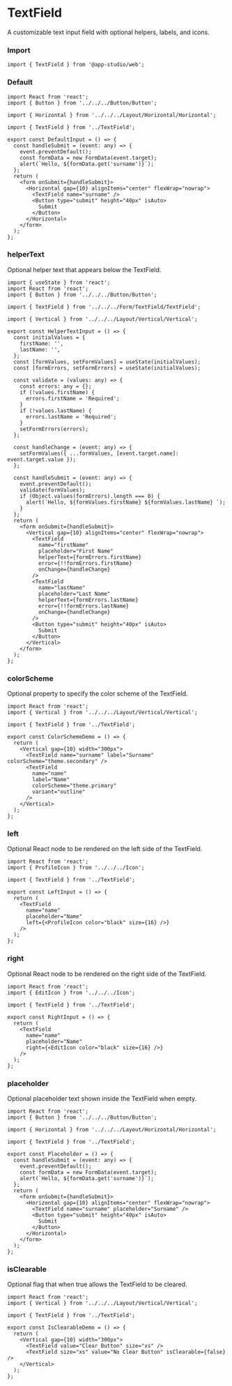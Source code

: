 # TextField

A customizable text input field with optional helpers, labels, and icons.

### **Import**
  ```tsx
  import { TextField } from '@app-studio/web';
  ```

### **Default**
```tsx
import React from 'react';
import { Button } from '../../../Button/Button';

import { Horizontal } from '../../../Layout/Horizontal/Horizontal';

import { TextField } from '../TextField';

export const DefaultInput = () => {
  const handleSubmit = (event: any) => {
    event.preventDefault();
    const formData = new FormData(event.target);
    alert(`Hello, ${formData.get('surname')}`);
  };
  return (
    <form onSubmit={handleSubmit}>
      <Horizontal gap={10} alignItems="center" flexWrap="nowrap">
        <TextField name="surname" />
        <Button type="submit" height="40px" isAuto>
          Submit
        </Button>
      </Horizontal>
    </form>
  );
};

```

### **helperText**
Optional helper text that appears below the TextField.

```tsx
import { useState } from 'react';
import React from 'react';
import { Button } from '../../../Button/Button';

import { TextField } from '../../../Form/TextField/TextField';

import { Vertical } from '../../../Layout/Vertical/Vertical';

export const HelperTextInput = () => {
  const initialValues = {
    firstName: '',
    lastName: '',
  };
  const [formValues, setFormValues] = useState(initialValues);
  const [formErrors, setFormErrors] = useState(initialValues);

  const validate = (values: any) => {
    const errors: any = {};
    if (!values.firstName) {
      errors.firstName = 'Required';
    }
    if (!values.lastName) {
      errors.lastName = 'Required';
    }
    setFormErrors(errors);
  };

  const handleChange = (event: any) => {
    setFormValues({ ...formValues, [event.target.name]: event.target.value });
  };

  const handleSubmit = (event: any) => {
    event.preventDefault();
    validate(formValues);
    if (Object.values(formErrors).length === 0) {
      alert(`Hello, ${formValues.firstName} ${formValues.lastName} `);
    }
  };
  return (
    <form onSubmit={handleSubmit}>
      <Vertical gap={10} alignItems="center" flexWrap="nowrap">
        <TextField
          name="firstName"
          placeholder="First Name"
          helperText={formErrors.firstName}
          error={!!formErrors.firstName}
          onChange={handleChange}
        />
        <TextField
          name="lastName"
          placeholder="Last Name"
          helperText={formErrors.lastName}
          error={!!formErrors.lastName}
          onChange={handleChange}
        />
        <Button type="submit" height="40px" isAuto>
          Submit
        </Button>
      </Vertical>
    </form>
  );
};

```

### **colorScheme**
Optional property to specify the color scheme of the TextField.

```tsx
import React from 'react';
import { Vertical } from '../../../Layout/Vertical/Vertical';

import { TextField } from '../TextField';

export const ColorSchemeDemo = () => {
  return (
    <Vertical gap={10} width="300px">
      <TextField name="surname" label="Surname" colorScheme="theme.secondary" />
      <TextField
        name="name"
        label="Name"
        colorScheme="theme.primary"
        variant="outline"
      />
    </Vertical>
  );
};

```

### **left**
Optional React node to be rendered on the left side of the TextField.

```tsx
import React from 'react';
import { ProfileIcon } from '../../../Icon';

import { TextField } from '../TextField';

export const LeftInput = () => {
  return (
    <TextField
      name="name"
      placeholder="Name"
      left={<ProfileIcon color="black" size={16} />}
    />
  );
};

```

### **right**
Optional React node to be rendered on the right side of the TextField.

```tsx
import React from 'react';
import { EditIcon } from '../../../Icon';

import { TextField } from '../TextField';

export const RightInput = () => {
  return (
    <TextField
      name="name"
      placeholder="Name"
      right={<EditIcon color="black" size={16} />}
    />
  );
};

```

### **placeholder**
Optional placeholder text shown inside the TextField when empty.

```tsx
import React from 'react';
import { Button } from '../../../Button/Button';

import { Horizontal } from '../../../Layout/Horizontal/Horizontal';

import { TextField } from '../TextField';

export const Placeholder = () => {
  const handleSubmit = (event: any) => {
    event.preventDefault();
    const formData = new FormData(event.target);
    alert(`Hello, ${formData.get('surname')}`);
  };
  return (
    <form onSubmit={handleSubmit}>
      <Horizontal gap={10} alignItems="center" flexWrap="nowrap">
        <TextField name="surname" placeholder="Surname" />
        <Button type="submit" height="40px" isAuto>
          Submit
        </Button>
      </Horizontal>
    </form>
  );
};

```

### **isClearable**
Optional flag that when true allows the TextField to be cleared.

```tsx
import React from 'react';
import { Vertical } from '../../../Layout/Vertical/Vertical';

import { TextField } from '../TextField';

export const IsClearableDemo = () => {
  return (
    <Vertical gap={10} width="300px">
      <TextField value="Clear Button" size="xs" />
      <TextField size="xs" value="No Clear Button" isClearable={false} />
    </Vertical>
  );
};

```

